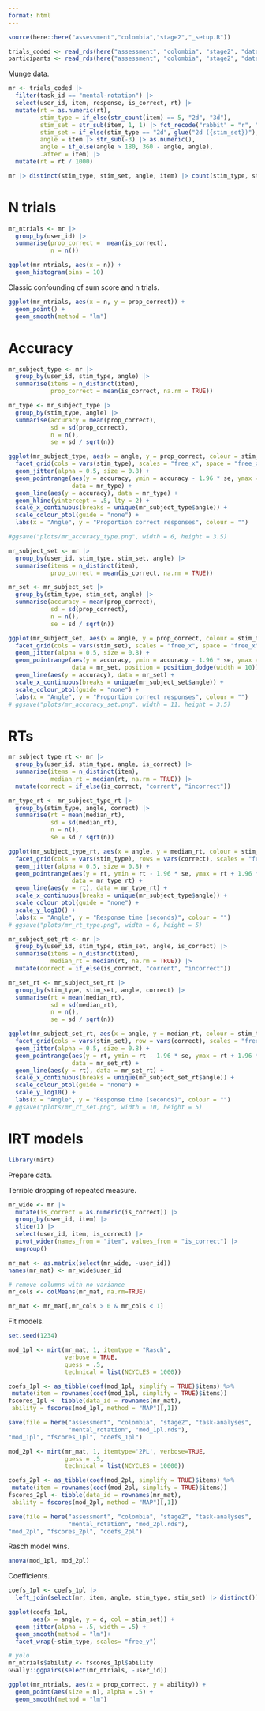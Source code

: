 ```yaml
---
format: html
---
```


```r
source(here::here("assessment","colombia","stage2","_setup.R"))

trials_coded <- read_rds(here("assessment", "colombia", "stage2", "data_processed", "trials_coded.rds"))
participants <- read_rds(here("assessment", "colombia", "stage2", "data_processed", "participants.rds"))
```

Munge data.

```r
mr <- trials_coded |>
  filter(task_id == "mental-rotation") |>
  select(user_id, item, response, is_correct, rt) |>
  mutate(rt = as.numeric(rt),
         stim_type = if_else(str_count(item) == 5, "2d", "3d"),
         stim_set = str_sub(item, 1, 1) |> fct_recode("rabbit" = "r", "duck" = "d"),
         stim_set = if_else(stim_type == "2d", glue("2d ({stim_set})"), "3d"),
         angle = item |> str_sub(-3) |> as.numeric(),
         angle = if_else(angle > 180, 360 - angle, angle),
         .after = item) |>
  mutate(rt = rt / 1000)
```

```r
mr |> distinct(stim_type, stim_set, angle, item) |> count(stim_type, stim_set, angle)

```

# N trials

```r
mr_ntrials <- mr |> 
  group_by(user_id) |>
  summarise(prop_correct =  mean(is_correct), 
            n = n())
```

```r
ggplot(mr_ntrials, aes(x = n)) + 
  geom_histogram(bins = 10)
```

Classic confounding of sum score and n trials.

```r
ggplot(mr_ntrials, aes(x = n, y = prop_correct)) + 
  geom_point() + 
  geom_smooth(method = "lm")
```



# Accuracy

```r


mr_subject_type <- mr |>
  group_by(user_id, stim_type, angle) |>
  summarise(items = n_distinct(item),
            prop_correct = mean(is_correct, na.rm = TRUE))

mr_type <- mr_subject_type |>
  group_by(stim_type, angle) |>
  summarise(accuracy = mean(prop_correct),
            sd = sd(prop_correct),
            n = n(),
            se = sd / sqrt(n))
```

```r
ggplot(mr_subject_type, aes(x = angle, y = prop_correct, colour = stim_type)) +
  facet_grid(cols = vars(stim_type), scales = "free_x", space = "free_x") +
  geom_jitter(alpha = 0.5, size = 0.8) +
  geom_pointrange(aes(y = accuracy, ymin = accuracy - 1.96 * se, ymax = accuracy + 1.96 * se),
                  data = mr_type) +
  geom_line(aes(y = accuracy), data = mr_type) +
  geom_hline(yintercept = .5, lty = 2) + 
  scale_x_continuous(breaks = unique(mr_subject_type$angle)) +
  scale_colour_ptol(guide = "none") +
  labs(x = "Angle", y = "Proportion correct responses", colour = "")

#ggsave("plots/mr_accuracy_type.png", width = 6, height = 3.5)
```


```r
mr_subject_set <- mr |>
  group_by(user_id, stim_type, stim_set, angle) |>
  summarise(items = n_distinct(item),
            prop_correct = mean(is_correct, na.rm = TRUE))

mr_set <- mr_subject_set |>
  group_by(stim_type, stim_set, angle) |>
  summarise(accuracy = mean(prop_correct),
            sd = sd(prop_correct),
            n = n(),
            se = sd / sqrt(n))
```

```r
ggplot(mr_subject_set, aes(x = angle, y = prop_correct, colour = stim_type)) +
  facet_grid(cols = vars(stim_set), scales = "free_x", space = "free_x") +
  geom_jitter(alpha = 0.5, size = 0.8) +
  geom_pointrange(aes(y = accuracy, ymin = accuracy - 1.96 * se, ymax = accuracy + 1.96 * se),
                  data = mr_set, position = position_dodge(width = 10)) +
  geom_line(aes(y = accuracy), data = mr_set) +
  scale_x_continuous(breaks = unique(mr_subject_set$angle)) +
  scale_colour_ptol(guide = "none") +
  labs(x = "Angle", y = "Proportion correct responses", colour = "")
# ggsave("plots/mr_accuracy_set.png", width = 11, height = 3.5)
```

# RTs

```r
mr_subject_type_rt <- mr |>
  group_by(user_id, stim_type, angle, is_correct) |>
  summarise(items = n_distinct(item),
            median_rt = median(rt, na.rm = TRUE)) |>
  mutate(correct = if_else(is_correct, "corrent", "incorrect"))

mr_type_rt <- mr_subject_type_rt |>
  group_by(stim_type, angle, correct) |>
  summarise(rt = mean(median_rt),
            sd = sd(median_rt),
            n = n(),
            se = sd / sqrt(n))
```

```r
ggplot(mr_subject_type_rt, aes(x = angle, y = median_rt, colour = stim_type)) +
  facet_grid(cols = vars(stim_type), rows = vars(correct), scales = "free_x", space = "free_x") +
  geom_jitter(alpha = 0.5, size = 0.8) +
  geom_pointrange(aes(y = rt, ymin = rt - 1.96 * se, ymax = rt + 1.96 * se),
                  data = mr_type_rt) +
  geom_line(aes(y = rt), data = mr_type_rt) +
  scale_x_continuous(breaks = unique(mr_subject_type$angle)) +
  scale_colour_ptol(guide = "none") +
  scale_y_log10() + 
  labs(x = "Angle", y = "Response time (seconds)", colour = "")
# ggsave("plots/mr_rt_type.png", width = 6, height = 5)
```

```r
mr_subject_set_rt <- mr |>
  group_by(user_id, stim_type, stim_set, angle, is_correct) |>
  summarise(items = n_distinct(item),
            median_rt = median(rt, na.rm = TRUE)) |>
  mutate(correct = if_else(is_correct, "corrent", "incorrect"))

mr_set_rt <- mr_subject_set_rt |>
  group_by(stim_type, stim_set, angle, correct) |>
  summarise(rt = mean(median_rt),
            sd = sd(median_rt),
            n = n(),
            se = sd / sqrt(n))
```

```r
ggplot(mr_subject_set_rt, aes(x = angle, y = median_rt, colour = stim_type)) +
  facet_grid(cols = vars(stim_set), row = vars(correct), scales = "free_x", space = "free_x") +
  geom_jitter(alpha = 0.5, size = 0.8) +
  geom_pointrange(aes(y = rt, ymin = rt - 1.96 * se, ymax = rt + 1.96 * se),
                  data = mr_set_rt) +
  geom_line(aes(y = rt), data = mr_set_rt) +
  scale_x_continuous(breaks = unique(mr_subject_set_rt$angle)) +
  scale_colour_ptol(guide = "none") +
  scale_y_log10() + 
  labs(x = "Angle", y = "Response time (seconds)", colour = "")
# ggsave("plots/mr_rt_set.png", width = 10, height = 5)
```

# IRT models

```r
library(mirt)
```

Prepare data. 

Terrible dropping of repeated measure. 

```r

mr_wide <- mr |>
  mutate(is_correct = as.numeric(is_correct)) |>
  group_by(user_id, item) |>
  slice(1) |>
  select(user_id, item, is_correct) |>
  pivot_wider(names_from = "item", values_from = "is_correct") |>
  ungroup()

mr_mat <- as.matrix(select(mr_wide, -user_id))
names(mr_mat) <- mr_wide$user_id

# remove columns with no variance
mr_cols <- colMeans(mr_mat, na.rm=TRUE) 

mr_mat <- mr_mat[,mr_cols > 0 & mr_cols < 1]

```

Fit models. 

```r
set.seed(1234)

mod_1pl <- mirt(mr_mat, 1, itemtype = "Rasch", 
                verbose = TRUE, 
                guess = .5,
                technical = list(NCYCLES = 1000))

coefs_1pl <- as_tibble(coef(mod_1pl, simplify = TRUE)$items) %>%
 mutate(item = rownames(coef(mod_1pl, simplify = TRUE)$items))
fscores_1pl <- tibble(data_id = rownames(mr_mat),
 ability = fscores(mod_1pl, method = "MAP")[,1])

save(file = here("assessment", "colombia", "stage2", "task-analyses", 
                 "mental_rotation", "mod_1pl.rds"), 
"mod_1pl", "fscores_1pl", "coefs_1pl")


```

```r
mod_2pl <- mirt(mr_mat, 1, itemtype='2PL', verbose=TRUE, 
                guess = .5, 
                technical = list(NCYCLES = 10000))

coefs_2pl <- as_tibble(coef(mod_2pl, simplify = TRUE)$items) %>%
 mutate(item = rownames(coef(mod_2pl, simplify = TRUE)$items))
fscores_2pl <- tibble(data_id = rownames(mr_mat),
 ability = fscores(mod_2pl, method = "MAP")[,1])

save(file = here("assessment", "colombia", "stage2", "task-analyses", 
                 "mental_rotation", "mod_2pl.rds"), 
"mod_2pl", "fscores_2pl", "coefs_2pl")
```
Rasch model wins. 


```r
anova(mod_1pl, mod_2pl)
```

Coefficients. 

```r
coefs_1pl <- coefs_1pl |>
  left_join(select(mr, item, angle, stim_type, stim_set) |> distinct()) 

ggplot(coefs_1pl, 
       aes(x = angle, y = d, col = stim_set)) + 
  geom_jitter(alpha = .5, width = .5) + 
  geom_smooth(method = "lm")+ 
  facet_wrap(~stim_type, scales= "free_y")
```

```r
# yolo
mr_ntrials$ability <- fscores_1pl$ability
GGally::ggpairs(select(mr_ntrials, -user_id))
```

```r
ggplot(mr_ntrials, aes(x = prop_correct, y = ability)) + 
  geom_point(aes(size = n), alpha = .5) + 
  geom_smooth(method = "lm")
```




